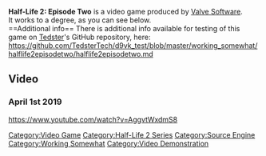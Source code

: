 <strong>Half-Life 2: Episode Two</strong> is a video game produced by [[Valve Software]].
<br />
It works to a degree, as you can see below.
<br />
==Additional info==
There is additional info available for testing of this game on [[User:Tedster|Tedster]]'s GitHub repository, here:
<br />
https://github.com/TedsterTech/d9vk_test/blob/master/working_somewhat/halflife2episodetwo/halflife2episodetwo.md

==Video==
===April 1st 2019===
<youtube>https://www.youtube.com/watch?v=AggvtWxdmS8</youtube>

[[Category:Video Game]]
[[Category:Half-Life 2 Series]]
[[Category:Source Engine]]
[[Category:Working Somewhat]]
[[Category:Video Demonstration]]
